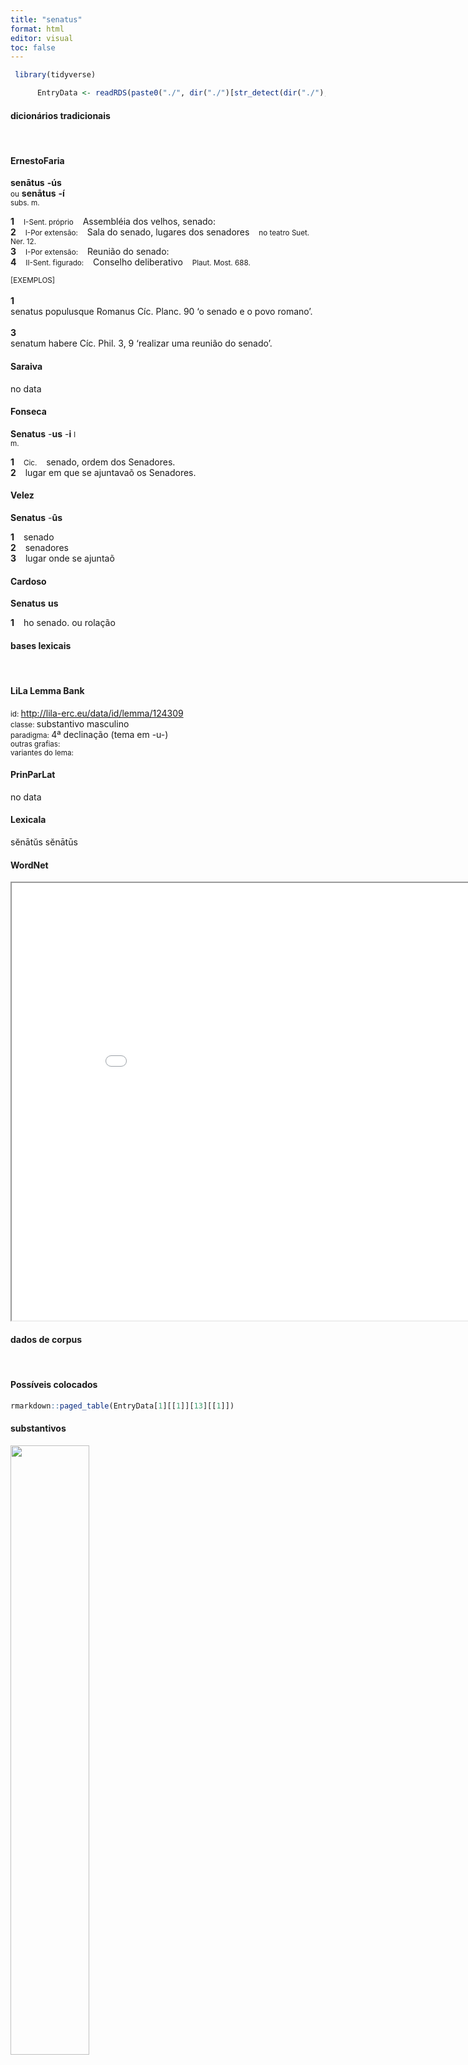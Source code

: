```yaml
---
title: "senatus"
format: html
editor: visual
toc: false
---
```



```r
 library(tidyverse) 

      EntryData <- readRDS(paste0("./", dir("./")[str_detect(dir("./"), "_xx115-101-110-97-116-117-115xx_.rds")]))

```


#### dicionários tradicionais

&emsp;




::: panel-tabset

#### ErnestoFaria

<b>senātus</b> <b>-ús</b> <br> <small>ou</small> <b>senātus</b> <b>-í</b> <br> <small>subs. m.</small> <br> <small></small>   <p> <b>1</b> &ensp; <small>I-Sent. próprio</small> &ensp; Assembléia dos velhos, senado: &ensp; <small></small> <br> <b>2</b> &ensp; <small>I-Por extensão:</small> &ensp; Sala do senado, lugares dos senadores &ensp; <small>no teatro Suet. Ner. 12.</small> <br> <b>3</b> &ensp; <small>I-Por extensão:</small> &ensp; Reunião do senado: &ensp; <small></small> <br> <b>4</b> &ensp; <small>II-Sent. figurado:</small> &ensp; Conselho deliberativo &ensp; <small>Plaut. Most. 688.</small> </p>   <p><small>[EXEMPLOS]</small><br> <br><b>1</b><br>senatus populusque Romanus Cíc. Planc. 90 ‘o senado e o povo romano’. <br> <br><b>3</b><br>senatum habere Cíc. Phil. 3, 9 ‘realizar uma reunião do senado’. </p>




#### Saraiva

no data




#### Fonseca

<b>Senatus</b> -<b>us</b> -<b>i</b> <small>l</small> <br> <small>m.</small>   <p> <b>1</b> &ensp; <small>Cic.</small> &ensp; senado, ordem dos Senadores. <br> <b>2</b> &ensp; lugar em que se ajuntavaõ os Senadores. </p>




#### Velez

<b>Senatus</b> -<b>ûs</b>   <p> <b>1</b> &ensp; senado <br> <b>2</b> &ensp; senadores <br> <b>3</b> &ensp; lugar onde se ajuntaõ </p>




#### Cardoso

<b>Senatus</b> <b>us</b>   <p> <b>1</b> &ensp; ho senado. ou rolação </p>


:::



#### bases lexicais

&emsp;






::: panel-tabset

#### LiLa Lemma Bank

<small> id: </small> <a href=' http://lila-erc.eu/data/id/lemma/124309 ' target="_blank"> http://lila-erc.eu/data/id/lemma/124309 </a> <br>
<small> classe: </small> substantivo masculino   <br>
<small> paradigma: </small> 4ª declinação (tema em -u-) <br>
<small> outras grafias: </small>  <br>
<small> variantes do lema: </small>  <br>





#### PrinParLat

no data




#### Lexicala

sĕnātŭs 
 sĕnātūs




#### WordNet

<iframe width='900' height='700' src='Media/Tree__xx115-101-110-97-116-117-115xx__sem_type_lexemes_pt.html'>

</iframe>


:::



#### dados de corpus

&emsp;




::: panel-tabset

#### Possíveis colocados

```r

rmarkdown::paged_table(EntryData[1][[1]][13][[1]])

```


#### substantivos

![](./Media/wordcloud__xx115-101-110-97-116-117-115xx__BY_collocate_scoreSUBST.webp){width=50% fig-alt='This chart plots collocate by scoreSUBST, for the headword senatus here are all the values plotted: collocate: consultum; scoreSUBST: 5. collocate: auctoritas; scoreSUBST: 4. collocate: frequens; scoreSUBST: 0. collocate: decerno; scoreSUBST: 0. collocate: in; scoreSUBST: 0. collocate: ab; scoreSUBST: 0. collocate: ad; scoreSUBST: 0. collocate: ex; scoreSUBST: 0. collocate: refero; scoreSUBST: 0. collocate: populus; scoreSUBST: 2. collocate: per; scoreSUBST: 0. collocate: uenio; scoreSUBST: 0. collocate: appello; scoreSUBST: 0. collocate: decretum; scoreSUBST: 2. collocate: iudicium; scoreSUBST: 2. collocate: ago; scoreSUBST: 0. collocate: contra; scoreSUBST: 0. collocate: recito; scoreSUBST: 0. collocate: pareo; scoreSUBST: 0. collocate: cunctus; scoreSUBST: 0. collocate: careo; scoreSUBST: 0. collocate: quantus; scoreSUBST: 0. collocate: kalendae; scoreSUBST: 2. collocate: cogo; scoreSUBST: 0. collocate: se; scoreSUBST: 0'}




#### adjetivos

![](./Media/wordcloud__xx115-101-110-97-116-117-115xx__BY_collocate_scoreADJ.webp){width=50% fig-alt='This chart plots collocate by scoreADJ, for the headword senatus here are all the values plotted: collocate: consultum; scoreADJ: 0. collocate: auctoritas; scoreADJ: 0. collocate: frequens; scoreADJ: 4. collocate: decerno; scoreADJ: 0. collocate: in; scoreADJ: 0. collocate: ab; scoreADJ: 0. collocate: ad; scoreADJ: 0. collocate: ex; scoreADJ: 0. collocate: refero; scoreADJ: 0. collocate: populus; scoreADJ: 0. collocate: per; scoreADJ: 0. collocate: uenio; scoreADJ: 0. collocate: appello; scoreADJ: 0. collocate: decretum; scoreADJ: 0. collocate: iudicium; scoreADJ: 0. collocate: ago; scoreADJ: 0. collocate: contra; scoreADJ: 0. collocate: recito; scoreADJ: 0. collocate: pareo; scoreADJ: 0. collocate: cunctus; scoreADJ: 0. collocate: careo; scoreADJ: 0. collocate: quantus; scoreADJ: 0. collocate: kalendae; scoreADJ: 0. collocate: cogo; scoreADJ: 0. collocate: se; scoreADJ: 0'}




#### verbos

![](./Media/wordcloud__xx115-101-110-97-116-117-115xx__BY_collocate_scoreVERBO.webp){width=50% fig-alt='This chart plots collocate by scoreVERBO, for the headword senatus here are all the values plotted: collocate: consultum; scoreVERBO: 0. collocate: auctoritas; scoreVERBO: 0. collocate: frequens; scoreVERBO: 0. collocate: decerno; scoreVERBO: 3. collocate: in; scoreVERBO: 0. collocate: ab; scoreVERBO: 0. collocate: ad; scoreVERBO: 0. collocate: ex; scoreVERBO: 0. collocate: refero; scoreVERBO: 2. collocate: populus; scoreVERBO: 0. collocate: per; scoreVERBO: 0. collocate: uenio; scoreVERBO: 2. collocate: appello; scoreVERBO: 2. collocate: decretum; scoreVERBO: 0. collocate: iudicium; scoreVERBO: 0. collocate: ago; scoreVERBO: 2. collocate: contra; scoreVERBO: 0. collocate: recito; scoreVERBO: 2. collocate: pareo; scoreVERBO: 2. collocate: cunctus; scoreVERBO: 0. collocate: careo; scoreVERBO: 2. collocate: quantus; scoreVERBO: 0. collocate: kalendae; scoreVERBO: 0. collocate: cogo; scoreVERBO: 2. collocate: se; scoreVERBO: 0'}




#### advérbios

![](./Media/wordcloud__xx115-101-110-97-116-117-115xx__BY_collocate_scoreADV.webp){width=50% fig-alt='This chart plots collocate by scoreADV, for the headword senatus here are all the values plotted: collocate: consultum; scoreADV: 0. collocate: auctoritas; scoreADV: 0. collocate: frequens; scoreADV: 0. collocate: decerno; scoreADV: 0. collocate: in; scoreADV: 0. collocate: ab; scoreADV: 0. collocate: ad; scoreADV: 0. collocate: ex; scoreADV: 0. collocate: refero; scoreADV: 0. collocate: populus; scoreADV: 0. collocate: per; scoreADV: 0. collocate: uenio; scoreADV: 0. collocate: appello; scoreADV: 0. collocate: decretum; scoreADV: 0. collocate: iudicium; scoreADV: 0. collocate: ago; scoreADV: 0. collocate: contra; scoreADV: 0. collocate: recito; scoreADV: 0. collocate: pareo; scoreADV: 0. collocate: cunctus; scoreADV: 0. collocate: careo; scoreADV: 0. collocate: quantus; scoreADV: 0. collocate: kalendae; scoreADV: 0. collocate: cogo; scoreADV: 0. collocate: se; scoreADV: 0'}




#### preposições e conjunções

![](./Media/wordcloud__xx115-101-110-97-116-117-115xx__BY_collocate_scoreFUNC.webp){width=50% fig-alt='This chart plots collocate by scoreFUNC, for the headword senatus here are all the values plotted: collocate: consultum; scoreFUNC: 0. collocate: auctoritas; scoreFUNC: 0. collocate: frequens; scoreFUNC: 0. collocate: decerno; scoreFUNC: 0. collocate: in; scoreFUNC: 40. collocate: ab; scoreFUNC: 30. collocate: ad; scoreFUNC: 30. collocate: ex; scoreFUNC: 20. collocate: refero; scoreFUNC: 0. collocate: populus; scoreFUNC: 0. collocate: per; scoreFUNC: 20. collocate: uenio; scoreFUNC: 0. collocate: appello; scoreFUNC: 0. collocate: decretum; scoreFUNC: 0. collocate: iudicium; scoreFUNC: 0. collocate: ago; scoreFUNC: 0. collocate: contra; scoreFUNC: 20. collocate: recito; scoreFUNC: 0. collocate: pareo; scoreFUNC: 0. collocate: cunctus; scoreFUNC: 0. collocate: careo; scoreFUNC: 0. collocate: quantus; scoreFUNC: 0. collocate: kalendae; scoreFUNC: 0. collocate: cogo; scoreFUNC: 0. collocate: se; scoreFUNC: 0'}


:::



::: panel-tabset

#### ExemplosTraduzidos

<p> paret <b>senatui</b> <br> <small> Cic.Phil.12.4.5 <br> Obedece ao senado? <small> [JDD] </small> </small> </p>
; <p> per <b>senatum</b> ne <br> <small> Cic.Att.3.15.6 <br> Por meio do senado? <small> [JDD, de outra edição] </small> </small> </p>
; <p> defertur res ad <b>senatum</b> <br> <small> Cic.Att.1.16.5 <br> O assunto é levado ao senado. <small> [JDD] </small> </small> </p>
; <p> Kal Octobr habetur <b>senatus</b> frequens <br> <small> Cic.Att.4.2.3 <br> nas calendas de outubro [1º. de outubro] o senado se reúne numa sessão bastante concorrida. <small> [JDD, de outra edição] </small> </small> </p>
; <p> decima in <b>senatu</b> Nonis Decembribus <br> <small> Cic.Att.2.1.3 <br> o décimo, no senado, em cinco de dezembro. <small> [JDD] </small> </small> </p>
; <p> uenisti paulo ante in <b>senatum</b> <br> <small> Cic.Catil.1.16.7 <br> Chegaste um pouco antes ao senado. <small> [JDD] </small> </small> </p>
; <p> superficiem consules ex <b>senatus</b> consulto aestimabunt <br> <small> Cic.Att.4.1.7 <br> os cônsules, de acordo com um decreto do senado, vão fazer a avaliação do edifício. <small> [JDD] </small> </small> </p>
; <p> <b>senatum</b> frequentem celeriter ut uidistis coegi <br> <small> Cic.Catil.3.7.11 <br> Reuni rapidamente um senado numeroso, como vistes. <small> [JDD] </small> </small> </p>
; <p> in <b>senatu</b> rem probe scribis actam <br> <small> Cic.Att.3.15.3 <br> Escreves que no senado o assunto foi tratado seriamente. <small> [JDD] </small> </small> </p>
; <p> rem cunctus <b>senatus</b> Catinensium legibus iudicabat <br> <small> Cic.Ver.2.4.100.8 <br> O senado inteiro julgava o caso de acordo com as leis dos catinenses. <small> [JDD] </small> </small> </p>
; <p> tum <b>senatus</b> consultum in contione recitatum est <br> <small> Cic.Att.2.24.3 <br> Então foi lido o decreto do senado na assembleia do povo. <small> [JDD] </small> </small> </p>
; <p> tum frequens <b>senatus</b> ad istum uenit pollicetur signum <br> <small> Cic.Ver.2.4.87.8 <br> Então o senado em grande número veio até esse sujeito, promete-lhe a estátua. <small> [JDD] </small> </small> </p>
; <p> de quo legando consules spero ad <b>senatum</b> relaturos <br> <small> Cic.Man.58 <br> Espero que os cônsules apresentem uma proposta ao senado a respeito de ele ser nomeado como legado. <small> [JDD] </small> </small> </p>
; <p> eo autem die credo aliquid actum in <b>senatu</b> <br> <small> Cic.Att.5.5.1 <br> Nesse dia, porém, creio que algo foi feito no senado. <small> [JDD] </small> </small> </p>
; <p> leguntur eadem ratione ad <b>senatum</b> Allobrogum populumque litterae <br> <small> Cic.Catil.3.11.1 <br> Do mesmo modo é lida a carta ao senado e ao povo dos alóbroges. <small> [JDD] </small> </small> </p>
; <p> refert rem ille ad <b>senatum</b> uehementer undique reclamatur <br> <small> Cic.Ver.2.4.85.5 <br> Aquele submete o assunto ao senado; protesta-se veementemente de todos os lados. <small> [JDD] </small> </small> </p>
; <p> at enim liberum <b>senatus</b> iudicium propter metum non fuit <br> <small> Cic.Dom.10 <br> 10 Mas, de fato, o julgamento do senado não foi livre, por causa do medo. <small> [JDD] </small> </small> </p>
; <p> <b>senatum</b> ad pristinam suam severitatem revocavi atque abiectum excitavi <br> <small> Cic.Att.1.16.8 <br> fiz o senado voltar à sua antiga severidade e, estando ele humilhado, levantei-o. <small> [JDD] </small> </small> </p>
; <p> ait se de consili sententia rem ad <b>senatum</b> reiecisse <br> <small> Cic.Att.2.16.4 <br> ele diz que por decisão do conselho ele devolveu o assunto ao senado. <small> [JDD] </small> </small> </p>
; <p> id autem erat de Clodiana religione ab <b>senatu</b> constitutum <br> <small> Cic.Att.1.14.1 <br> Isso tinha sido estabelecido pelo senado por ocasião do sacrilégio de Clódio. <small> [JDD] </small> </small> </p>
; <p> facto <b>senatus</b> consulto de ambitu de iudiciis nulla lex perlata <br> <small> Cic.Att.1.18.3 <br> Promulgado um decreto do senado sobre o suborno, outro sobre os juízes, nenhuma lei os sancionou. <small> [JDD] </small> </small> </p>
; <p> itaque <b>senatum</b> bene sua sponte firmum firmiorem uestra auctoritate fecistis <br> <small> Cic.Phil.6.18.12 <br> E assim fizestes, com vossa autoridade, ainda mais firme o senado bem firme por si mesmo. <small> [JDD] </small> </small> </p>
; <p> <b>senatus</b> decreverat ne prius comitia haberentur quam lex lata esset <br> <small> Cic.Att.4.17.3 <br> O senado tinha decretado que as eleições não se realizassem antes que a lei fosse promulgada. <small> [JDD] </small> </small> </p>
; <p> si igitur Caesar hostis cur consul nihil refert ad <b>senatum</b> <br> <small> Cic.Phil.3.21.5 <br> Se, portanto, César é o inimigo, por que o cônsul não submete nada à deliberação do senado? <small> [JDD] </small> </small> </p>
; <p> sed eos paulo ante frequens <b>senatus</b> iudicauerat contra rem publicam fecisse <br> <small> Sal.Cat.50.3 <br> Mas um pouco antes o senado lotado tinha julgado que eles tinham agido contra a república. <small> [JDD] </small> </small> </p>
; <p> Cato clarus atque magnus habetur <b>senati</b> decretum fit sicuti ille censuerat <br> <small> Sal.Cat.53.1 <br> Catão é tido por ilustre e grande; faz-se um decreto do senado, como ele tinha opinado. <small> [JDD] </small> </small> </p>
; <p> quae nisi essent in senibus non summum consilium maiores nostri appellassent <b>senatum</b> <br> <small> Cic.Sen.19 <br> Se não existissem nos velhos essas qualidades, os nosso antepassados não teriam chamado o supremo conselho de senado. <small> [JDD] </small> </small> </p>
; <p> nam est hostis a <b>senatu</b> nondum uerbo appellatus sed re iam iudicatus Antonius <br> <small> Cic.Phil.4.1.10 <br> Pois Antônio ainda não foi explicitamente declarado inimigo pelo senado, mas já foi de fato julgado como tal. <small> [JDD, de outra edição] </small> </small> </p>
; <p> caruit foro postea Pompeius caruit <b>senatu</b> caruit publico ianua se ac parietibus non iure legum iudiciorumque texit <br> <small> Cic.Mil.18 <br> Depois disso, Pompeu se absteve do foro, se absteve do senado, se absteve de local público; ele se protegeu com sua porta e suas paredes, não com o direito das leis e dos julgamentos. <small> [JDD] </small> </small> </p>
; <p> quantum nomen illius fuerit quantae opes quanta in omni genere bellorum gloria quanti honores populi Romani quanti <b>senatus</b> quanti tui quis ignorat <br> <small> Cic.Deiot.12 <br> Quem ignora quão grande foi o nome dele, quão grande o seu poder, quão grande sua glória em todo tipo de guerras, quão grandes as honras recebidas do povo romano, quão grandes recebidas do senado, quão grandes recebidas de ti? <small> [JDD] </small> </small> </p>





#### Frequência por autor

![](./Media/barchart__xx115-101-110-97-116-117-115xx__lemma_BY_author_Frequencies.webp){width=50% fig-alt='This charts plots the frequency of lemma by author_Frequencies. The Sallustius subcorpus registers the highest normalized frequency, with the value of 35.25 and an absolute frequency of 38. The Seneca subcorpus follows, with a normalized frequency of 2.05 and an absolute frequency of 11. the subcorpus with the least normalized frequency is Horatius with the normalized value of 0 and an absolute freqeuncy of 0. here are all the values: subcorpus: Caesar ; normalized frequency: 18 ; absolute frequency: 6.79809653297077. subcorpus: Cicero ; normalized frequency: 440 ; absolute frequency: 27.4102314918641. subcorpus: Horatius ; normalized frequency: 0 ; absolute frequency: 0. subcorpus: Ovidius ; normalized frequency: 0 ; absolute frequency: 0. subcorpus: Phaedrus ; normalized frequency: 0 ; absolute frequency: 0. subcorpus: Sallustius ; normalized frequency: 38 ; absolute frequency: 35.2471941378351. subcorpus: Seneca ; normalized frequency: 11 ; absolute frequency: 2.05296653664545. subcorpus: Suetonius ; normalized frequency: 3 ; absolute frequency: 33.0760749724366. subcorpus: Tacitus ; normalized frequency: 5 ; absolute frequency: 17.164435290079. subcorpus: Vergilius ; normalized frequency: 1 ; absolute frequency: 1.93050193050193. subcorpus: Hieronymus ; normalized frequency: 0 ; absolute frequency: 0'}




#### Frequência por gênero

![](./Media/barchart__xx115-101-110-97-116-117-115xx__lemma_BY_genre_Frequencies.webp){width=50% fig-alt='This charts plots the frequency of lemma by genre_Frequencies. The Prosa.epistolográfica subcorpus registers the highest normalized frequency, with the value of 32.33 and an absolute frequency of 122. The Prosa.oratória subcorpus follows, with a normalized frequency of 29.57 and an absolute frequency of 308. the subcorpus with the least normalized frequency is Poesia.lírica with the normalized value of 0 and an absolute freqeuncy of 0. here are all the values: subcorpus: Prosa.histórica ; normalized frequency: 64 ; absolute frequency: 15.579736605078. subcorpus: Prosa.filosófica ; normalized frequency: 21 ; absolute frequency: 3.45958056704173. subcorpus: Prosa.oratória ; normalized frequency: 308 ; absolute frequency: 29.5718798306338. subcorpus: Prosa.epistolográfica ; normalized frequency: 122 ; absolute frequency: 32.327300670394. subcorpus: Poesia.lírica ; normalized frequency: 0 ; absolute frequency: 0. subcorpus: Poesia.didática ; normalized frequency: 0 ; absolute frequency: 0. subcorpus: Poesia.trágica ; normalized frequency: 0 ; absolute frequency: 0. subcorpus: Poesia.épica ; normalized frequency: 1 ; absolute frequency: 1.93050193050193. subcorpus: Prosa.ficcional ; normalized frequency: 0 ; absolute frequency: 0'}




#### Frequência por século

![](./Media/barchart__xx115-101-110-97-116-117-115xx__lemma_BY_period_Frequencies.webp){width=50% fig-alt='This charts plots the frequency of lemma by period_Frequencies. The I.a.C. subcorpus registers the highest normalized frequency, with the value of 23.13 and an absolute frequency of 497. The I.d.C. subcorpus follows, with a normalized frequency of 1.68 and an absolute frequency of 11. the subcorpus with the least normalized frequency is IV.d.C. with the normalized value of 0 and an absolute freqeuncy of 0. here are all the values: subcorpus: I.a.C. ; normalized frequency: 497 ; absolute frequency: 23.1324179660228. subcorpus: I.d.C. ; normalized frequency: 11 ; absolute frequency: 1.68272908061802. subcorpus: II.d.C. ; normalized frequency: 8 ; absolute frequency: 20.9424083769633. subcorpus: IV.d.C. ; normalized frequency: 0 ; absolute frequency: 0'}


:::

